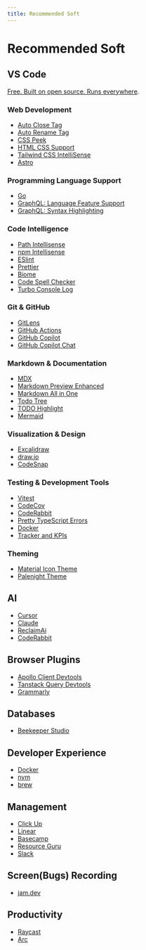 ```yaml
---
title: Recommended Soft
---
```


# Recommended Soft

## VS Code

[Free. Built on open source. Runs everywhere](https://code.visualstudio.com/).

### Web Development

- [Auto Close Tag](https://github.com/formulahendry/vscode-auto-close-tag)
- [Auto Rename Tag](https://github.com/formulahendry/vscode-auto-rename-tag)
- [CSS Peek](https://github.com/pranaygp/vscode-css-peek)
- [HTML CSS Support](https://github.com/ecmel/vscode-html-css)
- [Tailwind CSS IntelliSense](https://marketplace.visualstudio.com/items?itemName=bradlc.vscode-tailwindcss)
- [Astro](https://marketplace.visualstudio.com/items?itemName=astro-build.astro-vscode)

### Programming Language Support

- [Go](https://marketplace.visualstudio.com/items?itemName=golang.Go)
- [GraphQL: Language Feature Support](https://marketplace.visualstudio.com/items?itemName=GraphQL.vscode-graphql)
- [GraphQL: Syntax Highlighting](https://marketplace.visualstudio.com/items?itemName=GraphQL.vscode-graphql-syntax)

### Code Intelligence

- [Path Intellisense](https://github.com/ChristianKohler/PathIntellisense)
- [npm Intellisense](https://github.com/ChristianKohler/NpmIntellisense)
- [ESlint](https://github.com/Microsoft/vscode-eslint)
- [Prettier](https://github.com/prettier/prettier-vscode)
- [Biome](https://github.com/biomejs/biome-vscode)
- [Code Spell Checker](https://github.com/streetsidesoftware/vscode-spell-checker)
- [Turbo Console Log](https://marketplace.visualstudio.com/items?itemName=ChakrounAnas.turbo-console-log)

### Git & GitHub

- [GitLens](https://github.com/gitkraken/vscode-gitlens)
- [GitHub Actions](https://marketplace.visualstudio.com/items?itemName=GitHub.vscode-github-actions)
- [GitHub Copilot](https://marketplace.visualstudio.com/items?itemName=GitHub.copilot)
- [GitHub Copilot Chat](https://marketplace.visualstudio.com/items?itemName=GitHub.copilot-chat)

### Markdown & Documentation

- [MDX](https://marketplace.visualstudio.com/items?itemName=unifiedjs.vscode-mdx)
- [Markdown Preview Enhanced](https://github.com/shd101wyy/vscode-markdown-preview-enhanced)
- [Markdown All in One](https://github.com/yzhang-gh/vscode-markdown)
- [Todo Tree](https://github.com/Gruntfuggly/todo-tree)
- [TODO Highlight](https://github.com/wayou/vscode-todo-highlight.git)
- [Mermaid](https://github.com/Mermaid-Chart/vscode-mermaid-chart)

### Visualization & Design

- [Excalidraw](https://github.com/excalidraw/excalidraw-vscode)
- [draw.io](https://github.com/hediet/vscode-drawio)
- [CodeSnap](https://marketplace.visualstudio.com/items?itemName=adpyke.codesnap)

### Testing & Development Tools

- [Vitest](https://github.com/vitest-dev/vscode)
- [CodeCov](https://marketplace.visualstudio.com/items?itemName=codecov.codecov)
- [CodeRabbit](https://marketplace.visualstudio.com/items?itemName=CodeRabbit.coderabbit-vscode)
- [Pretty TypeScript Errors](https://github.com/yoavbls/pretty-ts-errors)
- [Docker](https://code.visualstudio.com/docs/containers/overview)
- [Tracker and KPIs](https://www.software.com)

### Theming

- [Material Icon Theme](https://github.com/PKief/vscode-material-icon-theme)
- [Palenight Theme](https://github.com/whizkydee/vscode-palenight-theme)

## AI

- [Cursor](https://www.cursor.com/)
- [Claude](https://claude.ai)
- [ReclaimAi](https://reclaim.ai/)
- [CodeRabbit](https://www.coderabbit.ai)

## Browser Plugins

- [Apollo Client Devtools](https://chrome.google.com/webstore/detail/apollo-client-developer-t/jdkknkkbebbapilgoeccciglkfbmbnfm)
- [Tanstack Query Devtools](https://tanstack.com/query/latest/docs/framework/react/devtools)
- [Grammarly](https://www.google.com/aclk?sa=l&ai=DChcSEwim992Q8aaDAxVwlYMHHd9WA-IYABAAGgJlZg&ase=2&gclid=CjwKCAiAp5qsBhAPEiwAP0qeJv2s6QRo5ZyhIgAbWmGoXDFU-3pLzTZ6N5QWNa7GOAFnglSxv9B0EBoCGcQQAvD_BwE&sig=AOD64_1XYVnrFelh-p8UfxrsQXAuwDwPPA&q&nis=4&adurl&ved=2ahUKEwi399aQ8aaDAxX6Q_EDHZ9-Ac0Q0Qx6BAgFEAE)

## Databases

- [Beekeeper Studio](https://www.beekeeperstudio.io/)

## Developer Experience

- [Docker](https://www.docker.com/)
- [nvm](https://github.com/nvm-sh/nvm)
- [brew](https://brew.sh/)

## Management

- [Click Up](https://clickup.com/?utm_source=google&utm_medium=cpc&utm_campaign=gs_cpc_em_nnc_brand_trial_all-devices_troas_lp_x_all-departments_x_brand&utm_content=all-countries_kw-target_text_all-industries_all-features_all-use-cases_clickup_exact&utm_term=e_clickup&utm_creative=651395810831_BrandChampion-03072023_rsa&utm_custom1=&utm_custom2=&gad_source=1&gclid=CjwKCAiAp5qsBhAPEiwAP0qeJtfN_G9udOSwSQ9yAK-eaEQeJ_wINTEc4yqb0OHaV6UJptnHVgBmVBoCjxYQAvD_BwE)
- [Linear](https://linear.app/homepage)
- [Basecamp](https://basecamp.com/)
- [Resource Guru](https://resourceguruapp.com/)
- [Slack](https://slack.com/intl/en-gb/)

## Screen(Bugs) Recording

- [jam.dev](https://jam.dev/)

## Productivity

- [Raycast](https://www.raycast.com)
- [Arc](https://arc.net)
